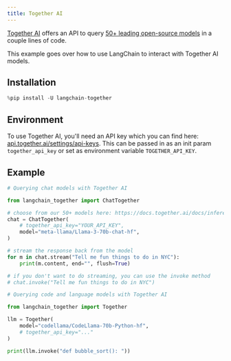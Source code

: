 ```yaml
---
title: Together AI
---
```


[Together AI](https://www.together.ai/) offers an API to query [50+ leading open-source models](https://docs.together.ai/docs/inference-models) in a couple lines of code.

This example goes over how to use LangChain to interact with Together AI models.

## Installation

```python
%pip install -U langchain-together
```

## Environment

To use Together AI, you'll need an API key which you can find here:
[api.together.ai/settings/api-keys](https://api.together.ai/settings/api-keys). This can be passed in as an init param
`together_api_key` or set as environment variable `TOGETHER_API_KEY`.

## Example

```python
# Querying chat models with Together AI

from langchain_together import ChatTogether

# choose from our 50+ models here: https://docs.together.ai/docs/inference-models
chat = ChatTogether(
    # together_api_key="YOUR_API_KEY",
    model="meta-llama/Llama-3-70b-chat-hf",
)

# stream the response back from the model
for m in chat.stream("Tell me fun things to do in NYC"):
    print(m.content, end="", flush=True)

# if you don't want to do streaming, you can use the invoke method
# chat.invoke("Tell me fun things to do in NYC")
```

```python
# Querying code and language models with Together AI

from langchain_together import Together

llm = Together(
    model="codellama/CodeLlama-70b-Python-hf",
    # together_api_key="..."
)

print(llm.invoke("def bubble_sort(): "))
```
